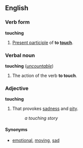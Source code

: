 ==English==
===Verb form===
'''touching'''

#[[Present participle]] of '''to [[touch]]'''.

===Verbal noun===
'''touching''' (''[[uncountable]]'')

#The action of the verb '''to touch'''.

===Adjective===
'''touching'''

#That provokes [[sadness]] and [[pity]].
#:''a touching story''

====Synonyms====
*[[emotional]], [[moving]], [[sad]]
